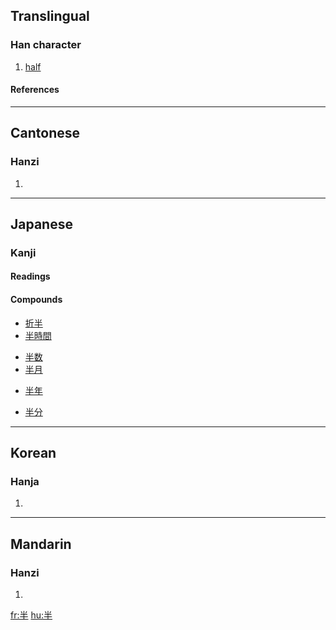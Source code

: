 ==Translingual==
===Han character===
{{Han char|rad=十|as=03|sn=5|four=9050<sub>0</sub>|canj=火手 (FQ)}}
# [[half]]
====References====
{{Han ref|kx=0156.070|dkj=02707|dj=0354.060|hdz=10046.010|uh=534A|ud=21322|bh=A562|bd=42338}}
----

==Cantonese==
===Hanzi===
{{yue-hanzi|jyut=|y=bun3}}
# {{defn|Cantonese}}
----
== Japanese == 
===Kanji===
{{ja-kanji|grade=2|rs=十03}}
====Readings====
{{ja-readings|on=[[はん]] (han)|kun=[[なかば]] (nakaba), [[なかばする]] (nakabasuru)}}
====Compounds====
{{top4}}
*[[折半]]
*[[半時間]]
{{mid4}}
*[[半数]]
*[[半月]]
{{mid4}}
*[[半年]]
{{mid4}}
*[[半分]]
{{bottom}}
----
==Korean==
===Hanja===
{{ko-hanja|hangeul=반|rv=ban|mr=pan}}
# {{defn|Korean}}
----
==Mandarin==
===Hanzi===
{{cmn-hanzi|pin=bàn (ban4)|wg=pan<sup>4</sup>|y=}}
# {{defn|Mandarin}}

[[fr:半]]
[[hu:半]]